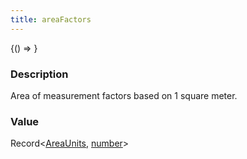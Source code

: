 ```yaml
---
title: areaFactors
---
```



<!-- Expose turf as global var for experimenting in the browser console -->

<BrowserOnly>{() => <WindowTurfGlobal turf={turf} />}</BrowserOnly>

### Description

Area of measurement factors based on 1 square meter.

### Value

Record\<[AreaUnits](docs/api/types/AreaUnits.mdx), [number](https://developer.mozilla.org/docs/Web/JavaScript/Reference/Global_Objects/Number)\>
